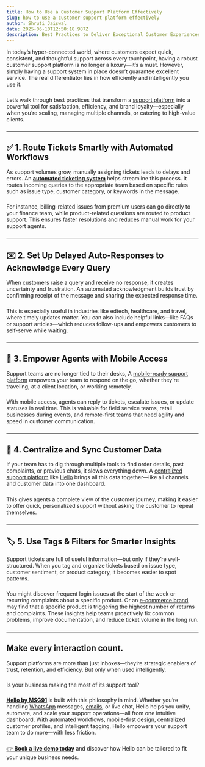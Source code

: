 ```yaml
---
title: How to Use a Customer Support Platform Effectively
slug: how-to-use-a-customer-support-platform-effectively
author: Shruti Jaiswal
date: 2025-06-10T12:50:18.987Z
description: Best Practices to Deliver Exceptional Customer Experiences.
---
```

In today’s hyper-connected world, where customers expect quick, consistent, and thoughtful support across every touchpoint, having a robust customer support platform is no longer a luxury—it’s a must. However, simply having a support system in place doesn’t guarantee excellent service. The real differentiator lies in how efficiently and intelligently you use it.
#####
Let’s walk through best practices that transform a [support platform](https://msg91.com/in/hello) into a powerful tool for satisfaction, efficiency, and brand loyalty—especially when you’re scaling, managing multiple channels, or catering to high-value clients.
#####
---

## ✅ **1\. Route Tickets Smartly with Automated Workflows**

As support volumes grow, manually assigning tickets leads to delays and errors. An [**automated ticketing system**](https://msg91.com/help/hello-contact-center/get-started-with-workflow) helps streamline this process. It routes incoming queries to the appropriate team based on specific rules such as issue type, customer category, or keywords in the message.
#####
For instance, billing-related issues from premium users can go directly to your finance team, while product-related questions are routed to product support. This ensures faster resolutions and reduces manual work for your support agents.
#####
---

## ✉️ **2\. Set Up Delayed Auto-Responses to Acknowledge Every Query**

When customers raise a query and receive no response, it creates uncertainty and frustration. An automated acknowledgment builds trust by confirming receipt of the message and sharing the expected response time.
#####
This is especially useful in industries like edtech, healthcare, and travel, where timely updates matter. You can also include helpful links—like FAQs or support articles—which reduces follow-ups and empowers customers to self-serve while waiting.
#####
---

## 📱 **3\. Empower Agents with Mobile Access**

Support teams are no longer tied to their desks, A [mobile-ready support platform](https://play.google.com/store/apps/details?id=com.hellornapp&hl=en_IN) empowers your team to respond on the go, whether they're traveling, at a client location, or working remotely.
#####
With mobile access, agents can reply to tickets, escalate issues, or update statuses in real time. This is valuable for field service teams, retail businesses during events, and remote-first teams that need agility and speed in customer communication.
#####
---

## 🔁 **4\. Centralize and Sync Customer Data**

If your team has to dig through multiple tools to find order details, past complaints, or previous chats, it slows everything down.  A [centralized support platform](https://msg91.com/in/segmento) like [Hello](https://msg91.com/in/hello) brings all this data together—like all channels and customer data into one dashboard.
#####
This gives agents a complete view of the customer journey, making it easier to offer quick, personalized support without asking the customer to repeat themselves.
#####
---

## 🏷️ **5\. Use Tags & Filters for Smarter Insights**

Support tickets are full of useful information—but only if they’re well-structured. When you tag and organize tickets based on issue type, customer sentiment, or product category, it becomes easier to spot patterns.
#####
You might discover frequent login issues at the start of the week or recurring complaints about a specific product. Or an [e-commerce brand](https://apps.shopify.com/msg91) may find that a specific product is triggering the highest number of returns and complaints. These insights help teams proactively fix common problems, improve documentation, and reduce ticket volume in the long run.
#####
---

## **Make every interaction count.**

Support platforms are more than just inboxes—they’re strategic enablers of trust, retention, and efficiency. But only when used intelligently.
#####
Is your business making the most of its support tool?
#####
[**Hello by MSG91**](https://play.google.com/store/apps/details?id=com.hellornapp&hl=en_IN) is built with this philosophy in mind. Whether you’re handling [WhatsApp](https://msg91.com/in/whatsapp) messages, [emails](https://msg91.com/in/email), or live chat, Hello helps you unify, automate, and scale your support operations—all from one intuitive dashboard. With automated workflows, mobile-first design, centralized customer profiles, and intelligent tagging, Hello empowers your support team to do more—with less friction.
#####
[👉 **Book a live demo today**](https://calendly.com/d/y3n-29s-29h) and discover how Hello can be tailored to fit your unique business needs.